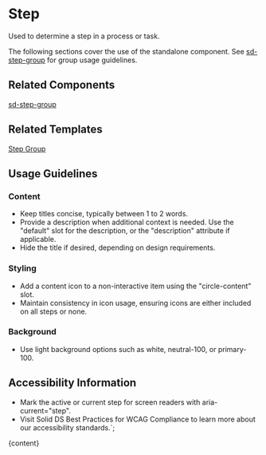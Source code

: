


# Step

Used to determine a step in a process or task.

The following sections cover the use of the standalone component. See [sd-step-group](?path=/docs/components-sd-step-group--docs) for group usage guidelines.

<DefaultStory />

<DocumentationLinks storybookLink="${storybookLink}" figmaLibrary="${figmaLibrary}" figmaDocs="${figmaDocs}" />

## Related Components

[sd-step-group](?path=/docs/components-sd-step-group--docs)

## Related Templates

[Step Group](?path=/docs/templates-step-group--docs)

## Usage Guidelines

### Content

- Keep titles concise, typically between 1 to 2 words.
- Provide a description when additional context is needed. Use the "default" slot for the description, or the "description" attribute if applicable.
- Hide the title if desired, depending on design requirements.

### Styling

- Add a content icon to a non-interactive item using the "circle-content" slot.
- Maintain consistency in icon usage, ensuring icons are either included on all steps or none.

### Background

- Use light background options such as white, neutral-100, or primary-100.

## Accessibility Information

- Mark the active or current step for screen readers with aria-current="step".
- Visit <sd-link href="https://www.figma.com/design/YDktJcseQIIQbsuCpoKS4V/Component-Docs?node-id=10708-5011&t=Z1FxSGWkmXG5r5sw-4" target="_blank">Solid DS Best Practices for WCAG Compliance</sd-link> to learn more about our accessibility standards.`;

<Meta title="Components/sd-step/Overview" />

<OverviewFormatter story={StepStories.Default}>{content}</OverviewFormatter>
